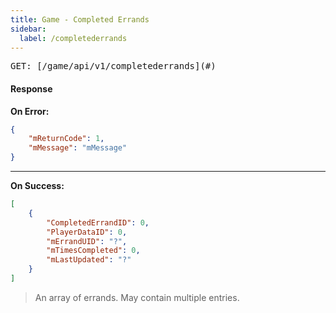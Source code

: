 ```yaml
---
title: Game - Completed Errands
sidebar:
  label: /completederrands
---
```


<pre>GET: [/game/api/v1/completederrands](#)</pre>

#### Response

**On Error:**
```json
{
    "mReturnCode": 1,
    "mMessage": "mMessage"
}
```

---

**On Success:**
```json
[
    {
        "CompletedErrandID": 0,
        "PlayerDataID": 0,
        "mErrandUID": "?",
        "mTimesCompleted": 0,
        "mLastUpdated": "?"
    }
]
```

> An array of errands. May contain multiple entries.